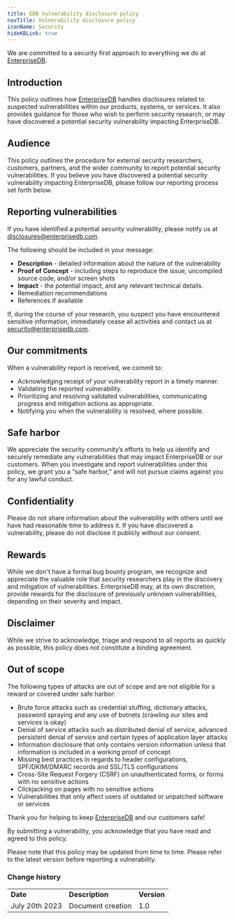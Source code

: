 ```yaml
---
title: EDB Vulnerability disclosure policy
navTitle: Vulnerability disclosure policy
iconName: Security
hideKBLink: true
---
```


We are committed to a security first approach to everything we do at [EnterpriseDB](https://www.enterprisedb.com/).


## Introduction

This policy outlines how [EnterpriseDB](https://www.enterprisedb.com/) handles disclosures related to suspected vulnerabilities within our products, systems, or services. It also provides guidance for those who wish to perform security research, or may have discovered a potential security vulnerability impacting EnterpriseDB.


## Audience

This policy outlines the procedure for external security researchers, customers, partners, and the wider community to report potential security vulnerabilities. If you believe you have discovered a potential security vulnerability impacting EnterpriseDB, please follow our reporting process set forth below.  


## Reporting vulnerabilities

If you have identified a potential security vulnerability, please notify us at [disclosures@enterprisedb.com](mailto:disclosures@enterprisedb.com). 

The following should be included in your message: 

* **Description** - detailed information about the nature of the vulnerability 
* **Proof of Concept** - including steps to reproduce the issue, uncompiled source code, and/or screen shots 
* **Impact** - the potential impact, and any relevant technical details. 
* Remediation recommendations
* References if available

If, during the course of your research, you suspect you have encountered sensitive information, immediately cease all activities and contact us at [security@enterprisedb.com](mailto:security@enterprisedb.com). 


## Our commitments

When a vulnerability report is received, we commit to:

* Acknowledging receipt of your vulnerability report in a timely manner.
* Validating the reported vulnerability.
* Prioritizing and resolving validated vulnerabilities, communicating progress and mitigation actions as appropriate.
* Notifying you when the vulnerability is resolved, where possible.    


## Safe harbor

We appreciate the security community’s efforts to help us identify and securely remediate any vulnerabilities that may impact EnterpriseDB or our customers. When you investigate and report vulnerabilities under this policy, we grant you a “safe harbor,” and will not pursue claims against you for any lawful conduct.


## Confidentiality

Please do not share information about the vulnerability with others until we have had reasonable time to address it. If you have discovered a vulnerability, please do not disclose it publicly without our consent.


## Rewards

While we don't have a formal bug bounty program, we recognize and appreciate the valuable role that security researchers play in the discovery and mitigation of vulnerabilities. EnterpriseDB may, at its own discretion, provide rewards for the disclosure of previously unknown vulnerabilities, depending on their severity and impact.


## Disclaimer

While we strive to acknowledge, triage and respond to all reports as quickly as possible, this policy does not constitute a binding agreement.


## Out of scope

The following types of attacks are out of scope and are not eligible for a reward or covered under safe harbor:

* Brute force attacks such as credential stuffing, dictionary attacks, password spraying and any use of botnets (crawling our sites and services is okay)
* Denial of service attacks such as distributed denial of service, advanced persistent denial of service and certain types of application layer attacks
* Information disclosure that only contains version information unless that information is included in a working proof of concept 
* Missing best practices in regards to header configurations, SPF/DKIM/DMARC records and SSL/TLS configurations 
* Cross-Site Request Forgery (CSRF) on unauthenticated forms, or forms with no sensitive actions
* Clickjacking on pages with no sensitive actions
* Vulnerabilities that only affect users of outdated or unpatched software or services

  
Thank you for helping to keep [EnterpriseDB](https://www.enterprisedb.com/) and our customers safe!

By submitting a vulnerability, you acknowledge that you have read and agreed to this policy.

Please note that this policy may be updated from time to time. Please refer to the latest version before reporting a vulnerability.


### Change history

<table>
  <tr>
   <td><strong>Date</strong>
   </td>
   <td><strong>Description</strong>
   </td>
   <td><strong>Version</strong>
   </td>
  </tr>
  <tr>
   <td>July 20th 2023
   </td>
   <td>Document creation
   </td>
   <td>1.0
   </td>
  </tr>
</table>

